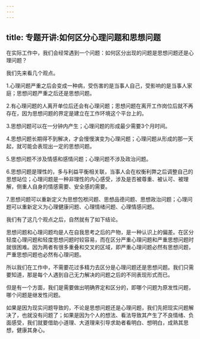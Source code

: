 ```yaml
---
---
---
```

title: 专题开讲:如何区分心理问题和思想问题
---



在实际工作中，我们会经常遇到一个问题：如何区分出现的问题是思想问题还是心理问题？

我们先来看几个观点。

1.心理问题严重之后会变成一种病，受伤害的是当事人自己，受影响的是当事人家庭；思想问题严重之后还是思想问题。

2.有心理问题的人离开单位后还会有心理问题；思想问题在离开工作岗位后就不再存在，因为思想问题的界定是建立在工作环境这个平台上的。

3.思想问题可以在一分钟内产生；心理问题的形成最少需要3个月时间。

4.思想问题长期得不到解决，才会慢慢演变为心理问题；心理问题从形成的那一天起，就可能会表现出一定的思想问题。

5.思想问题不涉及情感和感情问题；心理问题不涉及政治问题。

6.思想问题是理性的，多与利益平衡相关联，当事人会在权衡利弊之后调整自己的思想站位；心理问题是一种非理性的内心感受，涉及是否被尊重、被认可、被理解，侧重人自身的情感需要、安全感的需要。

7.思想问题可以重新定义为思想包袱问题、思想品德问题、思想政治问题；心理问题可以重新定义为心理健康问题、心理情绪问题、心理情感问题。

我们有了这几个观点之后，自然就有了如下结论。

思想问题和心理问题均是人在自我思考之后的产物，是一种认识上的偏差。在区分轻度心理问题和轻度思想问题时较容易，而在区分严重心理问题和严重思想问题时就很困难。因为两者有很多重叠和交叉的区域，即严重心理问题必然有思想问题，严重思想问题也必然有心理问题。

所以我们在工作中，不需要花过多精力去区分是心理问题还是思想问题。我们只需要知道，那是每个人遇到自己无力解决的问题之后的不同表现形式而已。

但是有一个方面，我们是需要做出明确界定和区分的，即哪个问题为原发性问题，哪个问题是继发性问题。

如果是因为现实问题导致的，不论是思想问题还是心理问题，我们先把现实问题解决了，也就没有问题了；如果是因为个人的想法、看法导致其产生了不良情绪、负面感受，我们就要借助小道理、大道理来引导求助者看明白、想明白，成熟其思想，健康其身心。